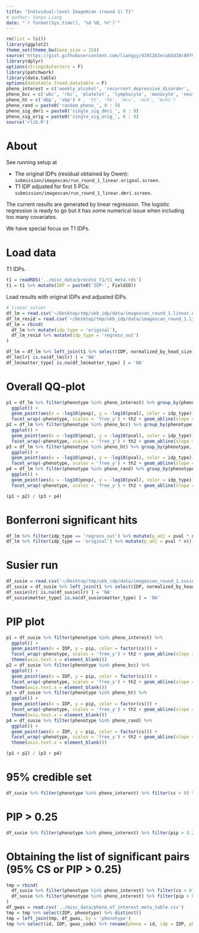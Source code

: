 ```yaml
---
title: "Individual-level ImageXcan (round 1) T1"
# author: Yanyu Liang
date: "`r format(Sys.time(), '%d %B, %Y')`"
---
```


```r
rm(list = ls())
library(ggplot2)
theme_set(theme_bw(base_size = 15))
source('https://gist.githubusercontent.com/liangyy/43912b3ecab5d10c89f9d4b2669871c9/raw/3ca651cfa53ffccb8422f432561138a46e93710f/my_ggplot_theme.R')
library(dplyr)
options(stringsAsFactors = F)
library(patchwork)
library(data.table)
options(datatable.fread.datatable = F)
pheno_interest = c('weekly_alcohol', 'recurrent_depressive_disorder', 'parent_depression', 'parent_AD', 'handedness', 'daily_coffee', 'daily_cigarettes')
pheno_bcc = c('wbc', 'rbc', 'platelet', 'lymphocyte', 'monocyte', 'neutrophil', 'eosinophil', 'basophil')
pheno_ht = c('dbp', 'sbp') # , 'ht', 'hb', 'mcv', 'mch', 'mchc')
pheno_rand = paste0('random_pheno_', 0 : 9)
pheno_sig_dmri = paste0('single_sig_dmri_', 0 : 9)
pheno_sig_orig = paste0('single_sig_orig_', 0 : 9)
source('rlib.R')
```

# About

See running setup at 

* The original IDPs (residual obtained by Owen): `submission/imagexcan/run_round_1_linear.orignal.screen`.
* T1 IDP adjusted for first 5 PCs: `submission/imagexcan/run_round_1_linear.dmri.screen`.

The current results are generated by linear regression. 
The logistic regression is ready to go but it has some numerical issue when including too many covariates.

We have special focus on T1 IDPs.

# Load data

T1 IDPs.

```r
t1 = readRDS('../misc_data/process_t1/t1_meta.rds')
t1 = t1 %>% mutate(IDP = paste0('IDP-', FieldID))
```

Load results with original IDPs and adjusted IDPs.

```r
# linear solver
df_lm = read.csv('~/Desktop/tmp/ukb_idp/data/imagexcan_round_1.linear.original.csv') %>% filter(IDP %in% t1$IDP)
df_lm_resid = read.csv('~/Desktop/tmp/ukb_idp/data/imagexcan_round_1.linear.t1.csv') %>% filter(IDP %in% t1$IDP)
df_lm = rbind(
  df_lm %>% mutate(idp_type = 'original'),
  df_lm_resid %>% mutate(idp_type = 'regress_out')
)

df_lm = df_lm %>% left_join(t1 %>% select(IDP, normalized_by_head_size, position, matter_type, lr), by = 'IDP')
df_lm$lr[ is.na(df_lm$lr) ] = 'NA'
df_lm$matter_type[ is.na(df_lm$matter_type) ] = 'NA'
```


# Overall QQ-plot

```r
p1 = df_lm %>% filter(phenotype %in% pheno_interest) %>% group_by(phenotype, idp_type) %>% mutate(pexp = rank(pval) / (n() + 1)) %>% 
  ggplot() + 
  geom_point(aes(x = -log10(pexp), y = -log10(pval), color = idp_type)) + 
  facet_wrap(~phenotype, scales = 'free_y') + th2 + geom_abline(slope = 1, intercept = 0)
p2 = df_lm %>% filter(phenotype %in% pheno_bcc) %>% group_by(phenotype, idp_type) %>% mutate(pexp = rank(pval) / (n() + 1)) %>% 
  ggplot() + 
  geom_point(aes(x = -log10(pexp), y = -log10(pval), color = idp_type)) + 
  facet_wrap(~phenotype, scales = 'free_y') + th2 + geom_abline(slope = 1, intercept = 0)
p3 = df_lm %>% filter(phenotype %in% pheno_ht) %>% group_by(phenotype, idp_type) %>% mutate(pexp = rank(pval) / (n() + 1)) %>% 
  ggplot() + 
  geom_point(aes(x = -log10(pexp), y = -log10(pval), color = idp_type)) + 
  facet_wrap(~phenotype, scales = 'free_y') + th2 + geom_abline(slope = 1, intercept = 0)
p4 = df_lm %>% filter(phenotype %in% pheno_rand) %>% group_by(phenotype, idp_type) %>% mutate(pexp = rank(pval) / (n() + 1)) %>% 
  ggplot() + 
  geom_point(aes(x = -log10(pexp), y = -log10(pval), color = idp_type)) + 
  facet_wrap(~phenotype, scales = 'free_y') + th2 + geom_abline(slope = 1, intercept = 0)

(p1 + p2) / (p3 + p4) 
```

# Bonferroni significant hits

```r
df_lm %>% filter(idp_type == 'regress_out') %>% mutate(p_adj = pval * n()) %>% filter(p_adj < 0.05, phenotype %in% pheno_interest) %>% pander::pander(caption = 'Bonferroni significant IDP-level (alpha = 0.05) among all focal traits (adjusted IDP)')
df_lm %>% filter(idp_type == 'original') %>% mutate(p_adj = pval * n()) %>% filter(p_adj < 0.05, phenotype %in% pheno_interest) %>% pander::pander(caption = 'Bonferroni significant IDP-level (alpha = 0.05) among all focal traits (original IDP)')
```

# Susier run

```r
df_susie = read.csv('~/Desktop/tmp/ukb_idp/data/imagexcan_round_1.susie.t1.csv') # %>% filter(IDP %in% dmri$IDP)
df_susie = df_susie %>% left_join(t1 %>% select(IDP, normalized_by_head_size, position, matter_type, lr), by = 'IDP')
df_susie$lr[ is.na(df_susie$lr) ] = 'NA'
df_susie$matter_type[ is.na(df_susie$matter_type) ] = 'NA'
```

# PIP plot

```r
p1 = df_susie %>% filter(phenotype %in% pheno_interest) %>% 
  ggplot() + 
  geom_point(aes(x = IDP, y = pip, color = factor(cs))) + 
  facet_wrap(~phenotype, scales = 'free_y') + th2 + geom_abline(slope = 1, intercept = 0) +
  theme(axis.text.x = element_blank())
p2 = df_susie %>% filter(phenotype %in% pheno_bcc) %>%
  ggplot() + 
  geom_point(aes(x = IDP, y = pip, color = factor(cs))) + 
  facet_wrap(~phenotype, scales = 'free_y') + th2 + geom_abline(slope = 1, intercept = 0) +
  theme(axis.text.x = element_blank())
p3 = df_susie %>% filter(phenotype %in% pheno_ht) %>%
  ggplot() + 
  geom_point(aes(x = IDP, y = pip, color = factor(cs))) + 
  facet_wrap(~phenotype, scales = 'free_y') + th2 + geom_abline(slope = 1, intercept = 0) +
  theme(axis.text.x = element_blank())
p4 = df_susie %>% filter(phenotype %in% pheno_rand) %>% 
  ggplot() + 
  geom_point(aes(x = IDP, y = pip, color = factor(cs))) + 
  facet_wrap(~phenotype, scales = 'free_y') + th2 + geom_abline(slope = 1, intercept = 0) +
  theme(axis.text.x = element_blank())

(p1 + p2) / (p3 + p4)
```

# 95% credible set

```r
df_susie %>% filter(phenotype %in% pheno_interest) %>% filter(cs > 0) %>% pander::pander(caption = 'IDP in 95% credible set among all focal phenotypes')
```

# PIP > 0.25

```r
df_susie %>% filter(phenotype %in% pheno_interest) %>% filter(pip > 0.25) %>% pander::pander(caption = 'IDP in 95% credible set among all focal phenotypes')
```

# Obtaining the list of significant pairs (95% CS or PIP > 0.25)

```r
tmp = rbind(
  df_susie %>% filter(phenotype %in% pheno_interest) %>% filter(cs > 0),
  df_susie %>% filter(phenotype %in% pheno_interest) %>% filter(pip > 0.25)
)
df_gwas = read.csv('../misc_data/pheno_of_interest.meta_table.csv')
tmp = tmp %>% select(IDP, phenotype) %>% distinct()
tmp = left_join(tmp, df_gwas, by = 'phenotype')
tmp %>% select(id, IDP, gwas_code) %>% rename(pheno = id, idp = IDP, pheno_code = gwas_code) %>% write.table('../misc_data/imagexcan_round_1.t1.signif.tsv', sep = '\t', quo = F, row = F, col = T)
```

